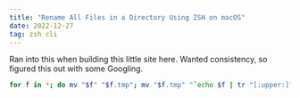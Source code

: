```yaml
---
title: "Rename All Files in a Directory Using ZSH on macOS"
date: 2022-12-27
tag: zsh cli
---
```


Ran into this when building this little site here. Wanted consistency, so figured this out with some Googling.

```zsh
for f in *; do mv "$f" "$f.tmp"; mv "$f.tmp" "`echo $f | tr "[:upper:]" "[:lower:]"`"; done;
```
